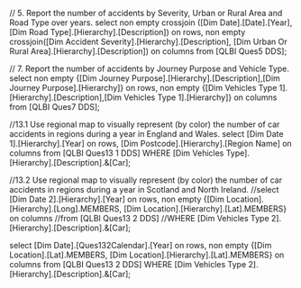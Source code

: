 // 5. Report the number of accidents by Severity, Urban or Rural Area and Road Type over years.
select non empty crossjoin ([Dim Date].[Date].[Year], [Dim Road Type].[Hierarchy].[Description]) on rows,
 non empty crossjoin([Dim Accident Severity].[Hierarchy].[Description], [Dim Urban Or Rural Area].[Hierarchy].[Description]) on columns
from [QLBI Ques5 DDS];

// 7. Report the number of accidents by Journey Purpose and Vehicle Type.
select non empty {[Dim Journey Purpose].[Hierarchy].[Description],[Dim Journey Purpose].[Hierarchy]} on rows, non empty {[Dim Vehicles Type 1].[Hierarchy].[Description],[Dim Vehicles Type 1].[Hierarchy]} on columns
from [QLBI Ques7 DDS];

//13.1 Use regional map to visually represent (by color) the number of car accidents in regions during a year in England and Wales.
select [Dim Date 1].[Hierarchy].[Year] on rows, [Dim Postcode].[Hierarchy].[Region Name] on columns
from [QLBI Ques13 1 DDS]
WHERE [Dim Vehicles Type].[Hierarchy].[Description].&[Car];

//13.2 Use regional map to visually represent (by color) the number of car accidents in regions during a year in Scotland and North Ireland.
//select [Dim Date 2].[Hierarchy].[Year] on rows, non empty {[Dim Location].[Hierarchy].[Long].MEMBERS, [Dim Location].[Hierarchy].[Lat].MEMBERS} on columns
//from [QLBI Ques13 2 DDS]
//WHERE [Dim Vehicles Type 2].[Hierarchy].[Description].&[Car];

select [Dim Date].[Ques132Calendar].[Year] on rows, non empty {[Dim Location].[Lat].MEMBERS, [Dim Location].[Hierarchy].[Lat].MEMBERS} on columns
from [QLBI Ques13 2 DDS]
WHERE [Dim Vehicles Type 2].[Hierarchy].[Description].&[Car];


